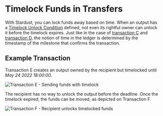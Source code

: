 # Timelock Funds in Transfers

With Stardust, you can lock funds away based on time. When an output has a [Timelock Unlock Condition](https://github.com/iotaledger/tips/blob/master/tips/TIP-0018/tip-0018.md#timelock-unlock-condition)
defined, not even its rightful owner can unlock it before the timelock expires. Just like in the case of [transaction C](expiration.mdx#claim-non-expired-funds) and [transaction D](expiration.mdx#claim-expired-funds),
the notion of time in the ledger is determined by the timestamp of the milestone that confirms the transaction.

## Example Transaction

Transaction E creates an output owned by the recipient but timelocked until _May 24 2022 18:00:00_.

![Transaction E - Sending funds with timelock](/img/stardust_explanations/stardust_ledger_anatomy/simple_transaction/tx_E.svg)

The recipient has no way to unlock the output before the deadline. Once the timelock expired, the funds can be moved, as
depicted on Transaction F.

![Transaction F - Recipient unlocks timelocked funds](/img/stardust_explanations/stardust_ledger_anatomy/simple_transaction/tx_F.svg)
